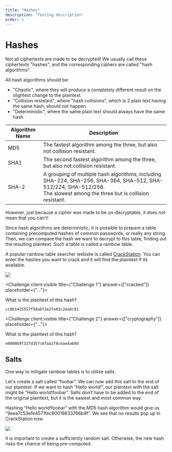 ```yaml
---
title: "Hashes"
description: "Testing description"
order: 2
---
```


# **Hashes**

Not all ciphertexts are made to be decrypted! We usually call these ciphertexts "hashes", and the corresponding ciphers are called "hash algorithms".

All hash algorithms should be:
- "Chaotic", where they will produce a completely different result on the slightest change to the plaintext.
- "Collision resistant", where "hash collisions", which is 2 plain text having the same hash, should not happen.
- "Deterministic", where the same plain text should always have the same hash.

| Algorithm Name | Description                                                                                                                                                                 |
|----------------|-----------------------------------------------------------------------------------------------------------------------------------------------------------------------------|
| MD5            | The fastest algorithm among the three, but also not collision resistant.                                                                                                    |
| SHA1           | The second fastest algorithm among the three, but also not collision resistant.                                                                                             |
| SHA-2          | A grouping of multiple hash algorithms, including SHA-224, SHA-256, SHA-384, SHA-512, SHA-512/224, SHA-512/256.<br/>The slowest among the three but is collision resistant. |

However, just because a cipher was made to be un-decryptable, it does not mean that you can’t!

Since hash algorithms are deterministic, it is possible to prepare a table containing precomputed hashes of common passwords, or really any string. Then, we can compare the hash we want to decrypt to this table, finding out the resulting plaintext. Such a table is called a rainbow table.

A popular rainbow table searcher website is called [CrackStation](https://crackstation.net/). You can enter the hashes you want to crack and it will find the plaintext if its available.

![](/content/guides/chapter-1/cryptography/hashes/crackstation.png)

<Challenge client:visible title={"Challenge 1"} answer={["cracked"]} placeholder={"..."}>
    <p>What is the plaintext of this hash?</p>
    <code>cc8b1415557f58abf2e2fa83c2ea6c91</code>
</Challenge>

<Challenge client:visible title={"Challenge 2"} answer={["cryptography"]} placeholder={"..."}>
    <p>What is the plaintext of this hash?</p>
    <code>e0d00b9f337d357c6faa2f8ceae4a60d</code>
</Challenge>

## **Salts**

One way to mitigate rainbow tables is to utilise salts.

Let's create a salt called “foobar”.
We can now add this salt to the end of our plaintext. If we want to hash “Hello world!”, our plaintext with the salt might be “Hello world!foobar”.
Salts don’t have to be added to the end of the original plaintext, but it is the easiest and most common way.

Hashing “Hello world!foobar” with the MD5 hash algorithm would give us “9eea7c53efe4571fec80019633766b9f”.
We see that no results pop up in CrackStation now.

![](/content/guides/chapter-1/cryptography/hashes/salts.png)

It is important to create a sufficiently random salt. Otherwise, the new hash risks the chance of being pre-computed.
